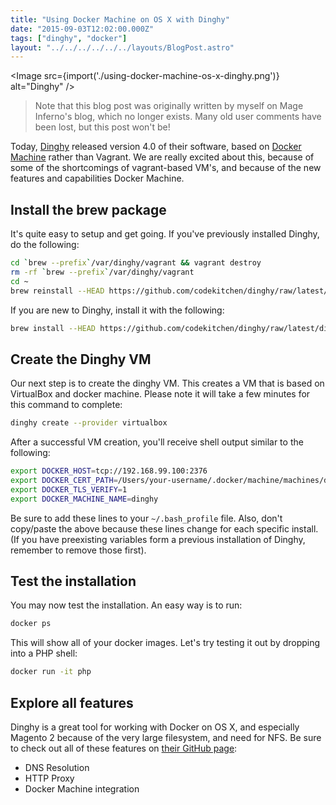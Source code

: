 ```yaml
---
title: "Using Docker Machine on OS X with Dinghy"
date: "2015-09-03T12:02:00.000Z"
tags: ["dinghy", "docker"]
layout: "../../../../../../layouts/BlogPost.astro"
---
```



<Image src={import('./using-docker-machine-os-x-dinghy.png')} alt="Dinghy" />

> Note that this blog post was originally written by myself on Mage Inferno's blog, which no longer exists. Many old user comments have been lost, but this post won't be!

Today, <a href="https://github.com/codekitchen/dinghy" target="_blank">Dinghy</a> released version 4.0 of their software, based on <a href="https://docs.docker.com/machine/" target="_blank">Docker Machine</a> rather than Vagrant. We are really excited about this, because of some of the shortcomings of vagrant-based VM's, and because of the new features and capabilities Docker Machine.

## Install the brew package

It's quite easy to setup and get going. If you've previously installed Dinghy, do the following:

```bash
cd `brew --prefix`/var/dinghy/vagrant && vagrant destroy
rm -rf `brew --prefix`/var/dinghy/vagrant
cd ~
brew reinstall --HEAD https://github.com/codekitchen/dinghy/raw/latest/dinghy.rb
```

If you are new to Dinghy, install it with the following:

```bash
brew install --HEAD https://github.com/codekitchen/dinghy/raw/latest/dinghy.rb
```

## Create the Dinghy VM

Our next step is to create the dinghy VM. This creates a VM that is based on VirtualBox and docker machine. Please note it will take a few minutes for this command to complete:

```bash
dinghy create --provider virtualbox
```

After a successful VM creation, you'll receive shell output similar to the following:

```bash
export DOCKER_HOST=tcp://192.168.99.100:2376
export DOCKER_CERT_PATH=/Users/your-username/.docker/machine/machines/dinghy
export DOCKER_TLS_VERIFY=1
export DOCKER_MACHINE_NAME=dinghy
```

Be sure to add these lines to your `~/.bash_profile` file. Also, don't copy/paste the above because these lines change for each specific install. (If you have preexisting variables form a previous installation of Dinghy, remember to remove those first).

## Test the installation

You may now test the installation. An easy way is to run:

```bash
docker ps
```

This will show all of your docker images. Let's try testing it out by dropping into a PHP shell:

```bash
docker run -it php
```

## Explore all features

Dinghy is a great tool for working with Docker on OS X, and especially Magento 2 because of the very large filesystem, and need for NFS. Be sure to check out all of these features on <a href="https://github.com/codekitchen/dinghy" target="_blank">their GitHub page</a>:

- DNS Resolution
- HTTP Proxy
- Docker Machine integration
